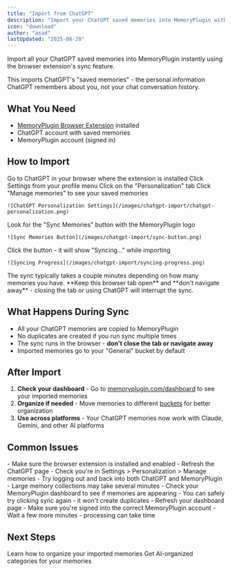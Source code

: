 ```yaml
---
title: "Import from ChatGPT"
description: "Import your ChatGPT saved memories into MemoryPlugin with one click"
icon: "download"
author: "asad"
lastUpdated: "2025-08-20"
---
```



<ArticleInfo author="asad" lastUpdated="2025-08-20" />

Import all your ChatGPT saved memories into MemoryPlugin instantly using the browser extension's sync feature.

<Info>
This imports ChatGPT's "saved memories" - the personal information ChatGPT remembers about you, not your chat conversation history.
</Info>

## What You Need

- [MemoryPlugin Browser Extension](/integrations/browser-extension) installed
- ChatGPT account with saved memories
- MemoryPlugin account (signed in)

## How to Import

<Steps>
  <Step title="Open ChatGPT">
    Go to ChatGPT in your browser where the extension is installed
  </Step>
  <Step title="Open Settings">
    Click Settings from your profile menu
  </Step>
  <Step title="Go to Personalization">
    Click on the "Personalization" tab
  </Step>
  <Step title="Manage Memories">
    Click "Manage memories" to see your saved memories
    
    ![ChatGPT Personalization Settings](/images/chatgpt-import/chatgpt-personalization.png)
  </Step>
  <Step title="Find the Sync Button">
    Look for the "Sync Memories" button with the MemoryPlugin logo
    
    ![Sync Memories Button](/images/chatgpt-import/sync-button.png)
  </Step>
  <Step title="Click Sync">
    Click the button - it will show "Syncing..." while importing
    
    ![Syncing Progress](/images/chatgpt-import/syncing-progress.png)
  </Step>
  <Step title="Wait for Completion">
    The sync typically takes a couple minutes depending on how many memories you have. **Keep this browser tab open** and **don't navigate away** - closing the tab or using ChatGPT will interrupt the sync.
  </Step>
</Steps>

## What Happens During Sync

- All your ChatGPT memories are copied to MemoryPlugin
- No duplicates are created if you run sync multiple times  
- The sync runs in the browser - **don't close the tab or navigate away**
- Imported memories go to your "General" bucket by default

## After Import

1. **Check your dashboard** - Go to [memoryplugin.com/dashboard](https://memoryplugin.com/dashboard) to see your imported memories
2. **Organize if needed** - Move memories to different [buckets](/features/memory-buckets) for better organization
3. **Use across platforms** - Your ChatGPT memories now work with Claude, Gemini, and other AI platforms

## Common Issues

<AccordionGroup>
  <Accordion title="Don't see the Sync button?">
    - Make sure the browser extension is installed and enabled
    - Refresh the ChatGPT page
    - Check you're in Settings > Personalization > Manage memories
    - Try logging out and back into both ChatGPT and MemoryPlugin
  </Accordion>
  <Accordion title="Sync seems stuck?">
    - Large memory collections may take several minutes
    - Check your MemoryPlugin dashboard to see if memories are appearing
    - You can safely try clicking sync again - it won't create duplicates
  </Accordion>
  <Accordion title="Memories not showing in dashboard?">
    - Refresh your dashboard page
    - Make sure you're signed into the correct MemoryPlugin account
    - Wait a few more minutes - processing can take time
  </Accordion>
</AccordionGroup>

## Next Steps

<CardGroup cols={2}>
  <Card
    title="Organize with Buckets"
    icon="folder"
    href="/features/memory-buckets"
  >
    Learn how to organize your imported memories
  </Card>
  <Card
    title="Use Smart Memory"
    icon="brain"
    href="/features/smart-memory"
  >
    Get AI-organized categories for your memories
  </Card>
</CardGroup>